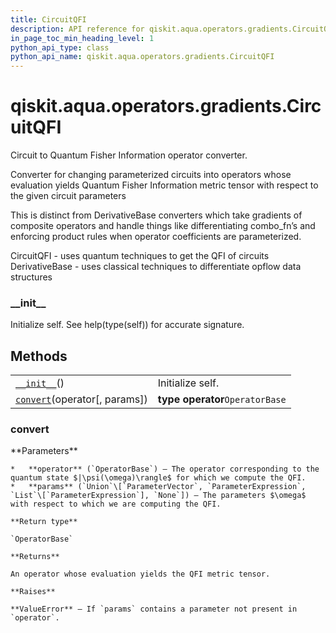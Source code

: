 ```yaml
---
title: CircuitQFI
description: API reference for qiskit.aqua.operators.gradients.CircuitQFI
in_page_toc_min_heading_level: 1
python_api_type: class
python_api_name: qiskit.aqua.operators.gradients.CircuitQFI
---
```


# qiskit.aqua.operators.gradients.CircuitQFI

<Class id="qiskit.aqua.operators.gradients.CircuitQFI" isDedicatedPage={true} github="https://github.com/qiskit-community/qiskit-aqua/tree/stable/0.9/qiskit/aqua/operators/gradients/circuit_qfis/circuit_qfi.py" signature="CircuitQFI" modifiers="class">
  Circuit to Quantum Fisher Information operator converter.

  Converter for changing parameterized circuits into operators whose evaluation yields Quantum Fisher Information metric tensor with respect to the given circuit parameters

  This is distinct from DerivativeBase converters which take gradients of composite operators and handle things like differentiating combo\_fn’s and enforcing product rules when operator coefficients are parameterized.

  CircuitQFI - uses quantum techniques to get the QFI of circuits DerivativeBase - uses classical techniques to differentiate opflow data structures

  ### \_\_init\_\_

  <Function id="qiskit.aqua.operators.gradients.CircuitQFI.__init__" signature="__init__()">
    Initialize self. See help(type(self)) for accurate signature.
  </Function>

  ## Methods

  |                                                                                                                                            |                                 |
  | ------------------------------------------------------------------------------------------------------------------------------------------ | ------------------------------- |
  | [`__init__`](#qiskit.aqua.operators.gradients.CircuitQFI.__init__ "qiskit.aqua.operators.gradients.CircuitQFI.__init__")()                 | Initialize self.                |
  | [`convert`](#qiskit.aqua.operators.gradients.CircuitQFI.convert "qiskit.aqua.operators.gradients.CircuitQFI.convert")(operator\[, params]) | **type operator**`OperatorBase` |

  ### convert

  <Function id="qiskit.aqua.operators.gradients.CircuitQFI.convert" signature="convert(operator, params=None)" modifiers="abstract">
    **Parameters**

    *   **operator** (`OperatorBase`) – The operator corresponding to the quantum state $|\psi(\omega)\rangle$ for which we compute the QFI.
    *   **params** (`Union`\[`ParameterVector`, `ParameterExpression`, `List`\[`ParameterExpression`], `None`]) – The parameters $\omega$ with respect to which we are computing the QFI.

    **Return type**

    `OperatorBase`

    **Returns**

    An operator whose evaluation yields the QFI metric tensor.

    **Raises**

    **ValueError** – If `params` contains a parameter not present in `operator`.
  </Function>
</Class>

